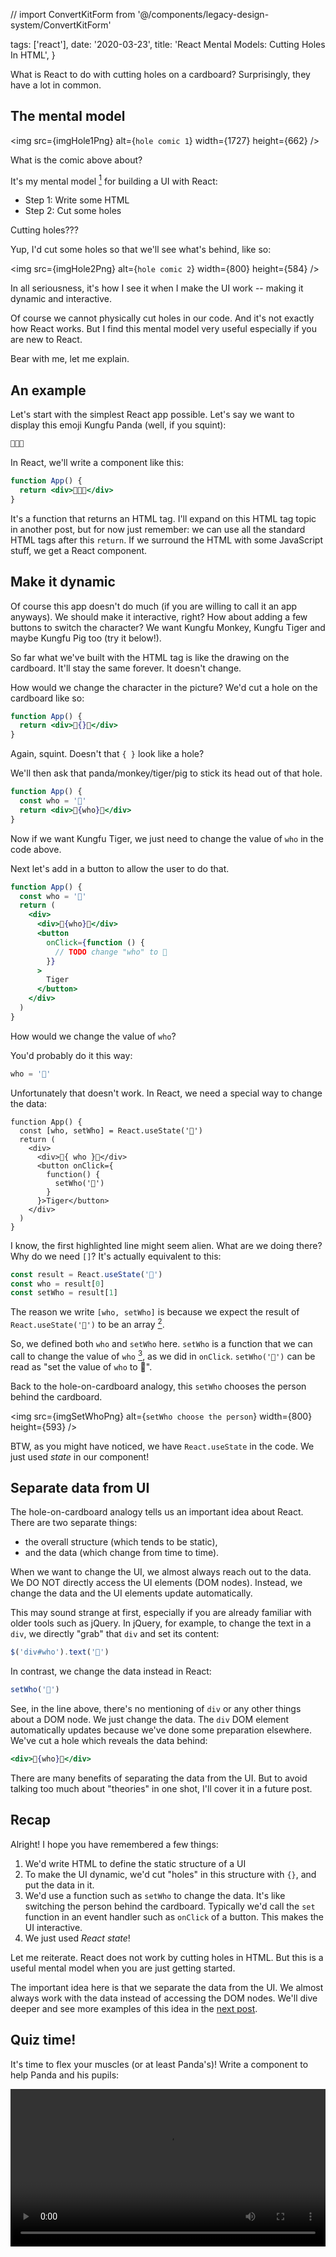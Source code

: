 // import ConvertKitForm from '@/components/legacy-design-system/ConvertKitForm'

  tags: ['react'],
  date: '2020-03-23',
  title: 'React Mental Models: Cutting Holes In HTML',
}

<!--excerpt-->

What is React to do with cutting holes on a cardboard? Surprisingly, they have a lot in common.

<!--/excerpt-->

## The mental model

<img src={imgHole1Png} alt={`hole comic 1`} width={1727} height={662} />

What is the comic above about?

It's my mental model [^1] for building a UI with React:

- Step 1: Write some HTML
- Step 2: Cut some holes

Cutting holes???

Yup, I'd cut some holes so that we'll see what's behind, like so:

<img src={imgHole2Png} alt={`hole comic 2`} width={800} height={584} />

In all seriousness, it's how I see it when I make the UI work -- making it dynamic and interactive.

Of course we cannot physically cut holes in our code. And it's not exactly how React works. But I find this mental model very useful especially if you are new to React.

Bear with me, let me explain.

<!-- *BTW: Stuck at home? Why don't you join our [new challenge](/challenges/bored-at-home-react)? Come learn React, meet like-minded people (with guaranteed social distance), build something cool and win prizes! * -->

## An example

Let's start with the simplest React app possible. Let's say we want to display this emoji Kungfu Panda (well, if you squint):

```jsx
💪🐼👊
```

In React, we'll write a component like this:

```jsx
function App() {
  return <div>💪🐼👊</div>
}
```

It's a function that returns an HTML tag. I'll expand on this HTML tag topic in another post, but for now just remember: we can use all the standard HTML tags after this `return`. If we surround the HTML with some JavaScript stuff, we get a React component.

## Make it dynamic

Of course this app doesn't do much (if you are willing to call it an app anyways). We should make it interactive, right? How about adding a few buttons to switch the character? We want Kungfu Monkey, Kungfu Tiger and maybe Kungfu Pig too (try it below!).

<!-- ![switch character gif](./switch-who.gif) -->

<KungfuPanda />

So far what we've built with the HTML tag is like the drawing on the cardboard. It'll stay the same forever. It doesn't change.

How would we change the character in the picture? We'd cut a hole on the cardboard like so:

```jsx
function App() {
  return <div>💪{}👊</div>
}
```

Again, squint. Doesn't that `{ }` look like a hole?

We'll then ask that panda/monkey/tiger/pig to stick its head out of that hole.

```jsx
function App() {
  const who = '🐼'
  return <div>💪{who}👊</div>
}
```

Now if we want Kungfu Tiger, we just need to change the value of `who` in the code above.

Next let's add in a button to allow the user to do that.

```jsx
function App() {
  const who = '🐼'
  return (
    <div>
      <div>💪{who}👊</div>
      <button
        onClick={function () {
          // TODO change "who" to 🐯
        }}
      >
        Tiger
      </button>
    </div>
  )
}
```

How would we change the value of `who`?

You'd probably do it this way:

```jsx
who = '🐯'
```

Unfortunately that doesn't work. In React, we need a special way to change the data:

```jsx{2,8}
function App() {
  const [who, setWho] = React.useState('🐼')
  return (
    <div>
      <div>💪{ who }👊</div>
      <button onClick={
        function() {
          setWho('🐯')
        }
      }>Tiger</button>
    </div>
  )
}
```

I know, the first highlighted line might seem alien. What are we doing there? Why do we need `[]`? It's actually equivalent to this:

```jsx
const result = React.useState('🐼')
const who = result[0]
const setWho = result[1]
```

The reason we write `[who, setWho]` is because we expect the result of `React.useState('🐼')` to be an array [^2].

So, we defined both `who` and `setWho` here. `setWho` is a function that we can call to change the value of `who` [^3], as we did in `onClick`. `setWho('🐯')` can be read as "set the value of `who` to 🐯".

Back to the hole-on-cardboard analogy, this `setWho` chooses the person behind the cardboard.

<img
  src={imgSetWhoPng}
  alt={`setWho choose the person`}
  width={800}
  height={593}
/>

BTW, as you might have noticed, we have `React.useState` in the code. We just used _state_ in our component!

## Separate data from UI

The hole-on-cardboard analogy tells us an important idea about React. There are two separate things:

- the overall structure (which tends to be static),
- and the data (which change from time to time).

<!-- ![comic: data and static structure are separate](./i-am-different.png) -->

When we want to change the UI, we almost always reach out to the data. We DO NOT directly access the UI elements (DOM nodes). Instead, we change the data and the UI elements update automatically.

This may sound strange at first, especially if you are already familiar with older tools such as jQuery. In jQuery, for example, to change the text in a `div`, we directly "grab" that `div` and set its content:

```js
$('div#who').text('🐯')
```

In contrast, we change the data instead in React:

```jsx
setWho('🐯')
```

See, in the line above, there's no mentioning of `div` or any other things about a DOM node. We just change the data. The `div` DOM element automatically updates because we've done some preparation elsewhere. We've cut a hole which reveals the data behind:

```jsx
<div>💪{who}👊</div>
```

<!-- Some people call this idea *data binding* in that we have these two different things, data and UI. We *bind* them together to keep them in sync. However, this term isn't used in the official docs.

I don't know about you, but I still prefer cutting holes on a cardboard. :) -->

There are many benefits of separating the data from the UI. But to avoid talking too much about "theories" in one shot, I'll cover it in a future post.

<!-- For now, let's look at some new examples to complete our mental model. -->

## Recap

Alright! I hope you have remembered a few things:

1. We'd write HTML to define the static structure of a UI
2. To make the UI dynamic, we'd cut "holes" in this structure with `{}`, and put the data in it.
3. We'd use a function such as `setWho` to change the data. It's like switching the person behind the cardboard. Typically we'd call the `set` function in an event handler such as `onClick` of a button. This makes the UI interactive.
4. We just used _React state_!

Let me reiterate. React does not work by cutting holes in HTML. But this is a useful mental model when you are just getting started.

The important idea here is that we separate the data from the UI. We almost always work with the data instead of accessing the DOM nodes. We'll dive deeper and see more examples of this idea in the [next post](/2020/03/31/react-mental-models-working-with-input).

<!-- [next post](/2020/03/19/react-mental-models-data-binding-part-2-2). -->

<!-- *Don't forget to check out the [March 31st workshop](/workshops/react-mental-models-1)!* -->

## Quiz time!

It's time to flex your muscles (or at least Panda's)! Write a component to help Panda and his pupils:

<Video src={videoExercise} width="100%" />

Are you ready? Give it a try with this [starter project](https://codesandbox.io/s/blog-quiz-1-change-action-starter-qv0pd).

<!-- When you are done, paste the URL of your sandbox below to win a surprise gift! Remember to save your file **before** copying the URL.

<ConvertKitForm subscribeButtonTitle="SUBMIT" formId='465988' customFields={[{id:"databinding1_answer", title:'Sandbox URL'}]} successMessage='Bravo!'/> -->

When you are done, [tweet](https://twitter.com/intent/tweet?text=Just%20read%20React%20Mental%20Models%20post%20by%20%40lintonye%0Ahttps%3A//learnreact.design/2020/03/23/react-mental-models-cutting-holes-in-html%0AHere's%20my%20answer%20to%20%23ReactMentalModelsQuiz%3A%20%5Binsert%20sandbox%20URL%5D%0A) the URL of your sandbox to win a surprise gift! Remember to save your file **before** copying the URL.

_Got stuck? Here's the [solution](https://codesandbox.io/s/blog-quiz-1-change-action-solution-bimtc). Promise me, don't peek until you've tried your very best!_

See you soon! 👊

## Footnotes

[^1]: This and the following posts will cover my mental models of working with React. This switch of focus is inspired by Dan Abramov's [Just JavaScript](https://justjavascript.com/). It's such an whimsical way to learn JavaScript. Whether you are experienced in JS or not, I highly recommend you to check it out!
[^2]: This is [_array destructuring_](https://developer.mozilla.org/en-US/docs/Web/JavaScript/Reference/Operators/Destructuring_assignment) in ES6.
[^3]: Strictly speaking, `who` is a constant whose value cannot be changed. What `setWho` does is to inform React to call the `App` function again with a new value for `who`. I'll cover this in a later post.

<!-- # The tree of all React knowledge
I'd like to imagine all React knowledge (in fact all knowledge) as a tree.

<img src={imgKnowledgeTreePng} alt={`knowledge tree`} width={2000} height={1492} />

<!-- 💪🐼👊

🤛🐼🤜
👈🐼👊
✋🐼🤜
💪🐼🦶


👶🐶🐼💀🐵🐷🐶🐯 -->
